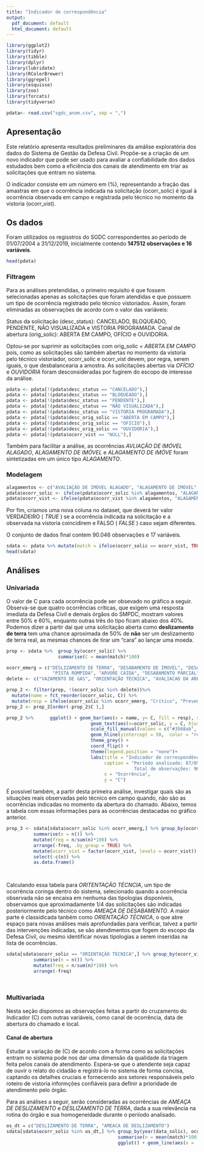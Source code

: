 ```yaml
---
title: "Indicador de correspondência"
output:
  pdf_document: default
  html_document: default
---
```

```r
library(ggplot2)
library(tidyr)
library(tibble)
library(dplyr)
library(lubridate)
library(RColorBrewer)
library(ggrepel)
library(esquisse)
library(zoo)
library(forcats)
library(tidyverse)
```


```r
pdata<- read.csv("sgdc_anom.csv", sep = ",")
```

## Apresentação 

Este relatório apresenta resultados preliminares da amálise exploratória dos dados do Sistema de Gestão da Defesa Civil. Propõe-se a criação de um novo indicador que pode ser usado para avaliar a confiabilidade dos dados estudados bem como a eficiência dos canais de atendimento em triar as solicitações que entram no sistema. 

O indicador consiste em um número em (%), representando a fração das amastras em que o ocorrência indicada na solicitação (ocorr_solic) é igual à ocorrência observada em campo e registrada pelo técnico no momento da vistoria (ocorr_vist).


## Os dados 

Foram utilizados os regisstros do SGDC correspondentes ao período de 01/07/2004 a 31/12/2019, inicialmente contendo **147512 observações e 16 variáveis**. 

```r
head(pdata)
```

### Filtragem

Para as análises pretendidas, o primeiro requisito é que fossem selecionadas apenas as solicitações que foram atendidas e que possuem um tipo de ocorrência registrado pelo técnico vistoriados. Assim, foram eliminadas as observações de acordo com o valor das variáveis:

Status da solicitação (desc_status): CANCELADO, BLOQUEADO, PENDENTE, NÃO VISUALIZADA e VISTORIA PROGRAMADA. 
Canal de abertura (orig_solic): ABERTA EM CAMPO, OFÍCIO e OUVIDORIA. 

Optou-se por suprimir as solicitações com orig_solic = _ABERTA EM CAMPO_ pois, como as solicitações são também abertas no momento da vistoria pelo técnico vistoriador, ocorr_solic e ocorr_vist devem, por regra, serem iguais, o que desbalancearia a amostra. 
As solicitações abertas via _OFÍCIO_ e _OUVIDORIA_ foram desconsideradas por fugirem do escopo de interesse da análise. 

```r
pdata <- pdata[!(pdata$desc_status == "CANCELADO"),]
pdata <- pdata[!(pdata$desc_status == "BLOQUEADO"),]
pdata <- pdata[!(pdata$desc_status == "PENDENTE"),]
pdata <- pdata[!(pdata$desc_status == "NÃO VISUALIZADA"),]
pdata <- pdata[!(pdata$desc_status == "VISTORIA PROGRAMADA"),]
pdata <- pdata[!(pdata$desc_orig_solic == "ABERTA EM CAMPO"),]
pdata <- pdata[!(pdata$desc_orig_solic == "OFICIO"),]
pdata <- pdata[!(pdata$desc_orig_solic == "OUVIDORIA"),]
pdata <- pdata[!(pdata$ocorr_vist == "NULL"),]


```

Também para facilitar a análise, as ocorrências _AVLIAÇÃO DE IMÓVEL ALAGADO_, _ALAGAMENTO DE IMÓVEL_ e _ALAGAMENTO DE IMÓVE_ foram sintetizadas em um único tipo _ALAGAMENTO_. 

### Modelagem

```r
alagamentos <- c("AVALIAÇÃO DE IMÓVEL ALAGADO", "ALAGAMENTO DE IMÓVEL", "ALAGAMENTO DE ÁREA")
pdata$ocorr_solic <- ifelse(pdata$ocorr_solic %in% alagamentos, "ALAGAMENTO", pdata$ocorr_solic)
pdata$ocorr_vist <- ifelse(pdata$ocorr_vist %in% alagamentos, "ALAGAMENTO", pdata$ocorr_vist)

```

Por fim, criamos uma nova coluna no dataset, que deverá ter valor VERDADEIRO ( _TRUE_ ) se a ocorrência indicada na solicitação e a observada na vistoria coincidirem e FALSO ( _FALSE_ ) caso sejam diferentes. 

O conjunto de dados final contem 90.046 observações e 17 variáveis. 

```r
sdata <- pdata %>% mutate(match = ifelse(ocorr_solic == ocorr_vist, TRUE, FALSE))
head(sdata)
```

## Análises

### Univariada
O valor de C para cada ocorrência pode ser obsevado no gráfico a seguir. Observa-se que quatro ocorrências críticas, que exigem uma resposta imediata da Defesa Civil e demais órgãos do SMPDC, mostram valores entre 50% e 60%, enquanto outras três do tipo ficam abaixo dos 40%. 
Podemos dizer a partir daí que uma solicitação aberta como **deslizamento de terra** tem uma chance aproximada de 50% de **não** ser um deslizamento de terra real, as mesmas chances de tirar um "cara" ao lançar uma moeda. 

```r
prop <- sdata %>%  group_by(ocorr_solic) %>% 
                   summarise(C = mean(match)*100)

ocorr_emerg = c("DESLIZAMENTO DE TERRA", "DESABAMENTO DE IMOVEL", "DESABAMENTO DE MURO", "EXPLOSAO",
                 "PISTA ROMPIDA", "ARVORE CAIDA", "DESABAMENTO PARCIAL")
delete <- c("VAZAMENTO DE GÁS", "ORIENTAÇÃO TÉCNICA", "AVALIACAO DA AREA", "ARMAZENAMENTO DE MATERIAIS PERIGOSOS", "DESABAMENTO DE BLOCOS DE UMA PEDREIRA" )

prop_2 <- filter(prop, !(ocorr_solic %in% delete))%>%  
  mutate(name = fct_reorder(ocorr_solic, C)) %>%  
  mutate(resp = ifelse(ocorr_solic %in% ocorr_emerg, "Crítico", "Preventivo")) 
prop_2 <- prop_2[order(-prop_2$C ),]

prop_2 %>%      ggplot() + geom_bar(aes(x = name, y= C, fill = resp), stat = "identity") +
                               geom_text(aes(x=ocorr_solic, y = C, hjust = -0.1, label = paste0(round(C,1), "%")))+
                               scale_fill_manual(values = c("#3568ab", '#d9d9d9')) +
                               geom_hline(yintercept = 50,  color = "red", linetype = "dashed", size=0.9)+
                               theme_grey() +
                               coord_flip() +
                               theme(legend.position = "none")+
                               labs(title = "Indicador de correspondência (C) por tipo de ocorrência",
                                    caption = "Período analisado: 07/05/2020 a 31/12/2019. 
                                               Total de observações: 96051", 
                                    x = "Ocorrência",
                                    y = "C") 
```
É possível também, a partir desta primeira análise, investigar quais são as situações reais observadas pelo técnico em campo quando, não são as ocorrências indicadas no momento da abertura do chamado. Abaixo, temos a tabela com essas informações para as ocorrências destacadas no gráfico anterior. 

```r

prop_3 <- sdata[sdata$ocorr_solic %in% ocorr_emerg,] %>% group_by(ocorr_solic, ocorr_vist) %>% 
          summarise(n = n()) %>% 
          mutate(freq = n/sum(n)*100) %>%
          arrange(-freq, .by_group = TRUE) %>% 
          mutate(ocorr_vist = factor(ocorr_vist, levels = ocorr_vist)) %>% 
          select(-c(n)) %>% 
          as.data.frame()

 
```
Calculando essa tabela para _ORITENTAÇÃO TÉCNCIA_, um tipo de ocorrência coringa dentro do sistema, selecionado quando a ocorrência observada não se encaixa em nenhuma das tipologias disponíveis, observamos que aproximadamente 1/4 das solicitações são indicadas posteriormente pelo técnico como _AMEAÇA DE DESABAMENTO_. A maior parte é classidicada tanbém como _ORIENTAÇÃO TÉCNICA_, o que abre espaço para novas análises mais aprofundadas para verificar, talvez a partir das intervenções indicadas, se são atendimentos que fogem do escopo da Defesa Civil, ou mesmo identificar novas tipologias a serem inseridas na lista de ocorrências. 

```r

sdata[sdata$ocorr_solic == "ORIENTAÇÃO TÉCNICA",] %>% group_by(ocorr_vist) %>% 
          summarise(n = n()) %>% 
          mutate(freq = n/sum(n)*100) %>% 
          arrange(-freq)

          

```
### Multivariada 

Nesta seção dispomos as observações feitas a partir do cruzamento do Indicador (C) com outras variáveis, como canal de ocorrência, data de abertura do chamado e local. 

#### Canal de abertura

Estudar a variação de (C) de acordo com a forma como as solicitações entram no sistema pode nos dar uma dimensão da qualidade da triagem feita pelos canais de atendimento. Espera-se que o atendente seja capaz de ouvir o relato do cidadão e registrá-lo no sistema de forma concisa, captando os detalhes cruciais e fornecendo aos setores responsáveis pelo roteiro de vistoria informções confiáveis para definir a prioridade de atendimento pelo órgão. 

Para as análises a seguir, serão consideradas as ocorrências de _AMEAÇA DE DESLIZAMENTO_ e _DESLIZAMENTO DE TERRA_, dada a sua relevância na rotina do órgão e sua homogeneidade durante o periíodo analisado. 

```r

os_dt = c("DESLIZAMENTO DE TERRA", "AMEACA DE DESLIZAMENTO")
sdata[sdata$ocorr_solic %in% os_dt,] %>% group_by(year(data_solic), ocorr_solic, desc_orig_solic) %>% 
                                         summarise(n = mean(match)*100) %>% 
                                         ggplot() + geom_line(aes(x = `year(data_solic)`, y = n, colour = as.factor(ocorr_solic))) + facet_wrap(~desc_orig_solic)



```

